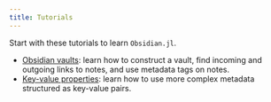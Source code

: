 ```yaml
---
title: Tutorials
---
```


Start with these tutorials to learn `Obsidian.jl`.


- [Obsidian vaults](./vault_tutorial.qmd): learn how to construct a vault, find incoming and outgoing links to notes, and use metadata tags on notes.
- [Key-value properties](./properties_tutorial.qmd): learn how to use more complex metadata structured as key-value pairs.
